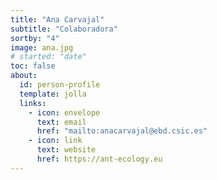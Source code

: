 ```yaml
---
title: "Ana Carvajal"
subtitle: "Colaboradora"
sortby: "4"
image: ana.jpg
# started: "date"
toc: false
about:
  id: person-profile
  template: jolla
  links:
    - icon: envelope
      text: email
      href: "mailto:anacarvajal@ebd.csic.es"
    - icon: link
      text: website
      href: https://ant-ecology.eu
---
```


::: {#person-profile}
:::
